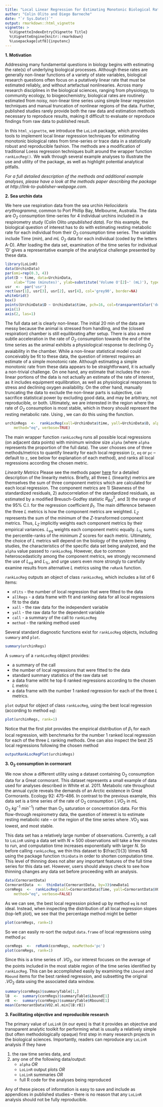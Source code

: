 ```yaml
---
title: "Local Linear Regression for Estimating Monotonic Biological Rates in R (LoLinR)"
author: "Colin Olito and Diego Barneche"
date: "`r Sys.Date()`"
output: rmarkdown::html_vignette
vignette: >
  %\VignetteIndexEntry{Vignette Title}
  %\VignetteEngine{knitr::rmarkdown}
  %\usepackage[utf8]{inputenc}
---
```



**1. Motivation**  

Addressing many fundamental questions in biology begins with estimating the rate(s) of underlying biological processes. Although these rates are generally non-linear functions of a variety of state variables, biological research questions often focus on a putatively linear rate that must be estimated reliably, and without artefactual nonlinearies. Across many research disciplines in the biological sciences, ranging from  physiology, to community ecology, to biogeochemistry, biological rates are routinely estimated from noisy, non-linear time series using simple linear regression techniques and manual truncation of nonlinear regions of the data. Further, published studies rarely provide both the raw data and estimation methods necessary to reproduce results, making it difficult to evaluate or reproduce findings from raw data to published result.

In this `html_vignette`, we introduce the `LoLinR` package, which provides tools to implement local linear regression techniques for estimating monotonic biological rates from time-series or trace data in a statistically robust and reproducible fashion. The methods are a modification of traditional Loess regression techniques built around the wrapper function `rankLocReg()`. We walk through several example analyses to illustrate the use and utility of the package, as well as highlight potential analytical pitfalls. 

*For a full detailed description of the methods and additional example analyses, please have a look at the methods paper describing the package at http://link-to-publisher-webpage.com*.


**2. Sea urchin data**  

We here use respiration data from the sea urchin *Heliocidaris erythrogramma*, common to Port Phillip Bay, Melbourne, Australia. The data are *O~2~* consumption time-series for 4 individual urchins included in a respirometry study (Colin Olito *unpublished data*). For this example, the biological question of interest has to do with estimating resting metabolic rate for each individual from their *O~2~* consumption time series. The variable include Time (*min*), and *mL O~2~* data for each individual (coded by the letters A-D). After loading the \code{UrchinData} data set, examination of the time series for individual 'D' gives a representative example of the analytical challenge presented by these data.

```r
library(LoLinR)
data(UrchinData)
par(omi=rep(0.3, 4))
plot(D ~ time, data=UrchinData, 
    xlab='Time (minutes)', ylab=substitute('Volume O'[2]~' (mL)'), type='n', axes=FALSE)
usr  <-  par('usr')
rect(usr[1], usr[3], usr[2], usr[4], col='grey90', border=NA)
whiteGrid()
box()
points(UrchinData$D ~ UrchinData$time, pch=16, col=transparentColor('dodgerblue2', 0.6), cex=1.1)
axis(1)
axis(2, las=1)
```
  
The full data set is clearly non-linear. The initial 20 min of the data are messy because the animal is stressed from handling, and the (closed respiration) chamber is still equilibrating after setup. There is also a more subtle acceleration in the rate of *O~2~* consumption towards the end of the time series as the animal exhibits a physiological response to declining *O~2~* avaiability in the chamber. While a non-linear statistical model could conceivably be fit to these data, the question of interest requires an estimate of a simple monotonic rate. Although estimating a simple monotonic rate from these data appears to be straightforward, it is actually a non-trivial challenge. On one hand, any estimate that includes the non-linear portions of the data is not actually an estimate of the rate of interest, as it includes equipment equilibration, as well as physiological responses to stress and declining oxygen availability. On the other hand, manually truncating the data to exclude the non-linear parts is subjective, can sacrifice statistical power by excluding good data, and may be arbitrary, not reproducible, or both. Ultimately, we are interested in the region where the rate of *O~2~* consumption is most stable, which in theory should represent the resting metabolic rate. Using \pkg{LoLinR}, we can do this using the \code{rankLocReg} function.

```r
urchinRegs  <-  rankLocReg(xall=UrchinData$time, yall=UrchinData$D, alpha=0.2, 
    method="eq", verbose=TRUE)  
```

The main wrapper function `rankLocReg` runs all possible local regressions (on adjacent data points) with minimum window size `alpha` (where `alpha` represents the proportion of the full data). The user chooses one of three methods/metrics to quantify linearity for each local regression (`z`, `eq` or `pc` -- default to `z`, see below for explanation of each method), and ranks all local regressions according the chosen metric. 

*Linearity Metrics*
Please see the methods paper [here](http://link-to-publisher-webpage.com) for a detailed description of the linearity metrics. Briefly, all three $L$ (linearity) metrics are themselves the sum of three component metrics which are calculated for each local regression. The component metrics are 1) Skewness of the standardized residuals, 2) autocorrelation of the standardized residuals, as estimated by a modified Breusch-Godfey statistic $R^2_{BG}$, and 3) the range of the 95% C.I. for the regression coefficient $\beta_1$. The main difference between the three $L$ metrics is how the component metrics are weighted. $L_Z$ represents the sum of the minimum of the $Z$-transformed component metrics. Thus, $L_Z$ implicitly weights each component metrics by their empirical variances. $L_{eq}$ weights each component metric equally. $L_{\%}$ sums the percentile-ranks of the minimum $Z$ scores for each metric. Ultimately, the choice of $L$ metrics will depend on the biology of the system being studies, the characteristics of the specific data set being analyzed, and the `alpha` value passed to `rankLocReg`. However, due to common heteroscedasticity among the component metrics, we strongly recommend the use of $L_{eq}$ and $L_{\%}$, and urge users even more strongly to carefully examine results from alternative $L$ metrics using the `reRank` function.

`rankLocReg` outputs an object of class `rankLocReg`, which includes a list of 6 items: 

* `nFits` - the number of local regression that were fitted to the data
* `allRegs` - a data frame with fit and ranking data for all local regressions fit to the data
* `xall` - the raw data for the independent variable
* `yall` - the raw data for the dependent variable
* `call` - a summary of the call to `rankLocReg`
* `method` - the ranking method used

Several standard diagnostic functions exist for `rankLocReg` objects, including `summary` and `plot`. 

```r
summary(urchinRegs)
```

A `summary` of a `rankLocReg` object provides: 

* a summary of the call
* the number of local regressions that were fitted to the data
* standard summary statistics of the raw data set 
* a data frame witht he top 6 ranked regressions according to the chosen $L$ metric
* a data frame with the number 1 ranked regression for each of the three $L$ metrics.

`plot` output for object of class `rankLocReg`, using the best local regression (according to method `eq`):  

```r
plot(urchinRegs, rank=1)
```

Notice that the first plot provides the empirical distribution of $\beta_1$ for each local regression, with benchmarks for the number 1 ranked local regression for each of the three $L$ ranking methods. One can also inspect the best 25 local regressions following the chosen method  

```r
outputRankLocRegPlot(urchinRegs)
```

**3. O~2~ consumption in cormorant**  

We now show a different utility using a dataset containing O~2~ consumption data for a Great cormorant. This dataset represents a small example of data used for analyses described in White et al. 2011. Metabolic rate throughout the annual cycle reveals the demands of an Arctic existence in Great Cormorants. Ecology 92: 475--486. In contrast to the previous example, this data set is a time series of the rate of O$_2$ consumption (\.$VO_2$ in mL O$_2~kg^{-1}~min^{-1}$) rather than O$_2$ saturation or concentration data. For this flow-through respirometry data, the question of interest is to estimate resting metabolic rate -- or the region of the time series where \.VO$_2$ was lowest, and most stable.

This data set has a relatively large number of observations. Currently, a call to `LoLinR` using a data set with $N \approx 500$ observations will take a few minutes to run, and computation time increases exponentially with larger $N$. So before calling `rankLocReg`, we thin this dataset to $\frac{1}{3} \times N$ using the package function `thinData` in order to shorten computation time. This level of thinning does not alter any important features of the full time series for this data set. However, users should always check to see how thinning changes any data set before proceeding with an analysis.

```r
data(CormorantData)
CormorantData  <-  thinData(CormorantData, by=3)$newData1
cormRegs  <-  rankLocReg(xall=CormorantData$Time, yall=CormorantData$VO2.ml.min, alpha=0.2, 
    method="eq", verbose=FALSE)
```

As we can see, the best local regression picked up by method `eq` is not ideal. Instead, when inspecting the distribution of all local regression slopes (top-left plot), we see that the percentage method might be better  

```r
plot(cormRegs, rank=1)
```

So we can easily re-sort the output `data.frame` of local regressions using method `pc`

```r
cormRegs  <-  reRank(cormRegs, newMethod='pc')
plot(cormRegs, rank=1)
```

Since this is a time series of \.$VO_2$, our interest focuses on the average of the points included in the most stable region of the time series identified by `rankLocReg`. This can be accomplished easily by examining the `Lbound` and `Rbound` items for the best ranked regression, and subsetting the original \.$VO_2$ data using the associated data window. 

```r
summary(cormRegs)$summaryTable[1,]
lB  <-  summary(cormRegs)$summaryTable$Lbound[1]
rB  <-  summary(cormRegs)$summaryTable$Rbound[1]
mean(CormorantData$VO2.ml.min[lB:rB])
```



**3. Facilitating objective and reproducible research**  

The primary value of `LoLinR` (in our eyes) is that it provides an objective and transparent analytic toolkit for performing what is usually a relatively simple (but often methodologically opaque) first step in many research projects in the biological sciences. Importantly, readers can reproduce any `LoLinR` analysis if they have 

1. the raw time series data, and 
2. any one of the following data/output: 
    + `alpha` *OR*
    + `LoLinR` output plots *OR*
    + `LoLinR` summaries *OR*
    + full R code for the analyses being reproduced

Any of these pieces of information is easy to save and include as appendices in published studies -- there is no reason that any `LoLinR` analysis should not be fully reproducible.
